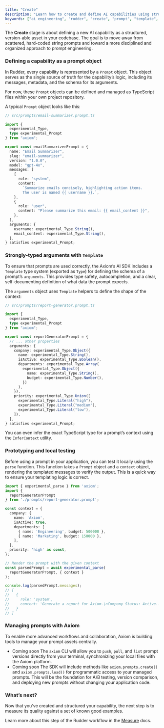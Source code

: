 ```yaml
---
title: "Create"
description: "Learn how to create and define AI capabilities using structured prompts and typed arguments with Axiom."
keywords: ["ai engineering", "rudder", "create", "prompt", "template", "schema"]
---
```



The **Create** stage is about defining a new AI <Tooltip tip={definitions.Capability}>capability</Tooltip> as a structured, version-able asset in your codebase. The goal is to move away from scattered, hard-coded string prompts and toward a more disciplined and organized approach to prompt engineering.

### Defining a capability as a prompt object

In Rudder, every capability is represented by a `Prompt` object. This object serves as the single source of truth for the capability’s logic, including its messages, metadata, and the schema for its arguments.

For now, these `Prompt` objects can be defined and managed as TypeScript files within your own project repository.

A typical `Prompt` object looks like this:

```typescript
// src/prompts/email-summarizer.prompt.ts

import { 
  experimental_Type,
  type experimental_Prompt 
} from "axiom";

export const emailSummarizerPrompt = {
  name: "Email Summarizer",
  slug: "email-summarizer",
  version: "1.0.0",
  model: "gpt-4o",
  messages: [
    {
      role: "system",
      content:
        `Summarize emails concisely, highlighting action items. 
        The user is named {{ username }}.`,
    },
    {
      role: "user",
      content: "Please summarize this email: {{ email_content }}",
    },
  ],
  arguments: {
    username: experimental_Type.String(),
    email_content: experimental_Type.String(),
  },
} satisfies experimental_Prompt;

```

### Strongly-typed arguments with `Template`

To ensure that prompts are used correctly, the Axiom’s AI SDK includes a `Template` type system (exported as `Type`) for defining the schema of a prompt’s `arguments`. This provides type safety, autocompletion, and a clear, self-documenting definition of what data the prompt expects.

The `arguments` object uses `Template` helpers to define the shape of the context:

```typescript
// src/prompts/report-generator.prompt.ts

import { 
  experimental_Type,
  type experimental_Prompt
} from "axiom";

export const reportGeneratorPrompt = {
  // ... other properties
  arguments: {
    company: experimental_Type.Object({
      name: experimental_Type.String(),
      isActive: experimental_Type.Boolean(),
      departments: experimental_Type.Array(
        experimental_Type.Object({
          name: experimental_Type.String(),
          budget: experimental_Type.Number(),
        })
      ),
    }),
    priority: experimental_Type.Union([
      experimental_Type.Literal("high"),
      experimental_Type.Literal("medium"),
      experimental_Type.Literal("low"),
    ]),
  },
} satisfies experimental_Prompt;
```

You can even infer the exact TypeScript type for a prompt’s context using the `InferContext` utility.

### Prototyping and local testing

Before using a prompt in your application, you can test it locally using the `parse` function. This function takes a `Prompt` object and a `context` object, rendering the templated messages to verify the output. This is a quick way to ensure your templating logic is correct.

```typescript
import { experimental_parse } from 'axiom';
import { 
  reportGeneratorPrompt
} from './prompts/report-generator.prompt';

const context = {
  company: {
    name: 'Axiom',
    isActive: true,
    departments: [
      { name: 'Engineering', budget: 500000 },
      { name: 'Marketing', budget: 150000 },
    ],
  },
  priority: 'high' as const,
};

// Render the prompt with the given context
const parsedPrompt = await experimental_parse(
  reportGeneratorPrompt, { context }
);

console.log(parsedPrompt.messages);
// [
//   {
//     role: 'system',
//     content: 'Generate a report for Axiom.\nCompany Status: Active...'
//   }
// ]
```

### Managing prompts with Axiom

To enable more advanced workflows and collaboration, Axiom is building tools to manage your prompt assets centrally.

* <Badge>Coming soon</Badge> The `axiom` CLI will allow you to `push`, `pull`, and `list` prompt versions directly from your terminal, synchronizing your local files with the Axiom platform.
* <Badge>Coming soon</Badge> The SDK will include methods like `axiom.prompts.create()` and `axiom.prompts.load()` for programmatic access to your managed prompts. This will be the foundation for A/B testing, version comparison, and deploying new prompts without changing your application code.

### What’s next?

Now that you’ve created and structured your capability, the next step is to measure its quality against a set of known good examples.

Learn more about this step of the Rudder workflow in the [Measure](/ai-engineering/measure) docs.